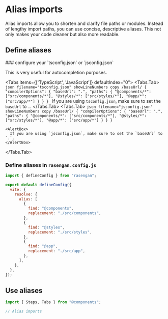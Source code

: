 
# Alias imports

Alias imports allow you to shorten and clarify file paths or modules. Instead of lengthy import paths, you can use concise, descriptive aliases.
This not only makes your code cleaner but also more readable.

## Define aliases

<Steps>
### configure your `tsconfig.json` or `jsconfig.json`

This is very useful for autocompletion purposes.

<Tabs items={['TypeScript', 'JavaScript']} defaultIndex="0">
  <Tabs.Tab>
    ```json filename="tsconfig.json" showLineNumbers copy /baseUrl/
    {
      "compilerOptions": {
        "baseUrl": ".",
        "paths": {
          "@components/*": ["src/components/*"],
          "@styles/*": ["src/styles/*"],
          "@app/*": ["src/app/*"]
        }
      }
    }
    ```
    <AlertBox>
      If you are using `tsconfig.json`, make sure to set the `baseUrl` to `.`.
    </AlertBox>
  </Tabs.Tab>
  <Tabs.Tab>
    ```json filename="jsconfig.json" showLineNumbers copy /baseUrl/
    {
      "compilerOptions": {
        "baseUrl": ".",
        "paths": {
          "@components/*": ["src/components/*"],
          "@styles/*": ["src/styles/*"],
          "@app/*": ["src/app/*"]
        }
      }
    }
    ```

    <AlertBox>
      If you are using `jsconfig.json`, make sure to set the `baseUrl` to `.`.
    </AlertBox>

  </Tabs.Tab>
</Tabs>

### Define aliases in `rasengan.config.js`

```javascript filename="rasengan.config.js" copy showLineNumbers
import { defineConfig } from "rasengan";

export default defineConfig({
  vite: {
    resolve: {
      alias: [
        {
          find: "@components",
          replacement: "./src/components",
        },
        {
          find: "@styles",
          replacement: "./src/styles",
        },
        {
          find: "@app",
          replacement: "./src/app",
        },
      ],
    },
  },
});
```

</Steps>

## Use aliases

```javascript showLineNumbers
import { Steps, Tabs } from "@components";

// Alias imports
```
